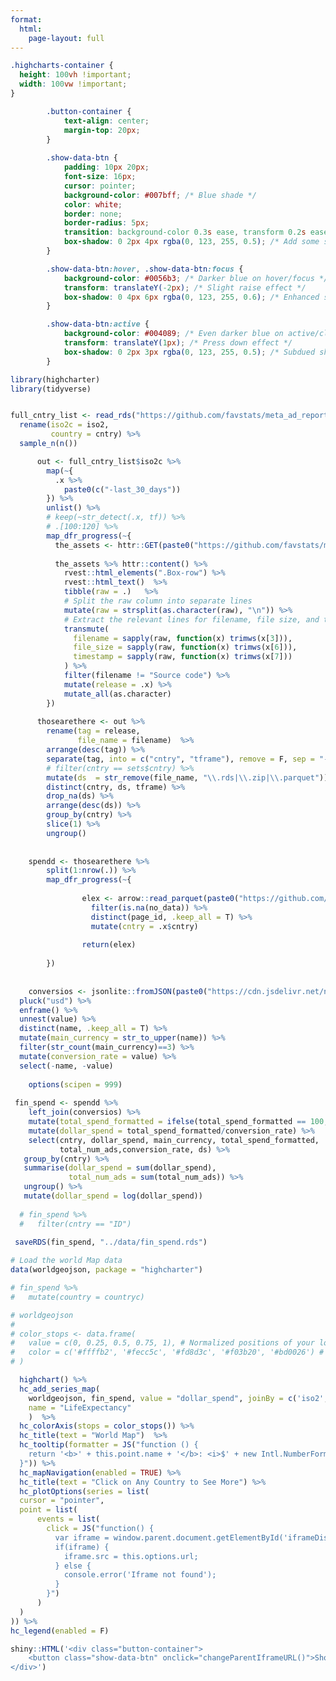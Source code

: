 ```yaml
---
format: 
  html:
    page-layout: full
---
```


```css
.highcharts-container {
  height: 100vh !important;
  width: 100vw !important;
}

        .button-container {
            text-align: center;
            margin-top: 20px;
        }
        
        .show-data-btn {
            padding: 10px 20px;
            font-size: 16px;
            cursor: pointer;
            background-color: #007bff; /* Blue shade */
            color: white;
            border: none;
            border-radius: 5px;
            transition: background-color 0.3s ease, transform 0.2s ease;
            box-shadow: 0 2px 4px rgba(0, 123, 255, 0.5); /* Add some shadow for depth */
        }

        .show-data-btn:hover, .show-data-btn:focus {
            background-color: #0056b3; /* Darker blue on hover/focus */
            transform: translateY(-2px); /* Slight raise effect */
            box-shadow: 0 4px 6px rgba(0, 123, 255, 0.6); /* Enhanced shadow on hover/focus */
        }

        .show-data-btn:active {
            background-color: #004089; /* Even darker blue on active/click */
            transform: translateY(1px); /* Press down effect */
            box-shadow: 0 2px 3px rgba(0, 123, 255, 0.5); /* Subdued shadow to simulate press */
        }
```


<script>
    function changeParentIframeURL() {
        var newURL = "https://favstats.github.io/elex/docs";
        // Check if running in an iframe and if the parent is accessible
        if (window.self !== window.top) {
            try {
                iframe = window.parent.document.getElementById('iframeDisplay');
                iframe.src = newURL; 
            } catch (e) {
                console.error("Error changing parent iframe URL: ", e);
            }
        } 
    }
</script>





```r
library(highcharter)
library(tidyverse)


full_cntry_list <- read_rds("https://github.com/favstats/meta_ad_reports/raw/main/cntry_list.rds") %>% 
  rename(iso2c = iso2,
         country = cntry) %>% 
  sample_n(n()) 

      out <- full_cntry_list$iso2c %>% 
        map(~{
          .x %>% 
            paste0(c("-last_30_days"))
        }) %>% 
        unlist() %>% 
        # keep(~str_detect(.x, tf)) %>% 
        # .[100:120] %>% 
        map_dfr_progress(~{
          the_assets <- httr::GET(paste0("https://github.com/favstats/meta_ad_targeting/releases/expanded_assets/", .x))
          
          the_assets %>% httr::content() %>% 
            rvest::html_elements(".Box-row") %>% 
            rvest::html_text()  %>%
            tibble(raw = .)   %>%
            # Split the raw column into separate lines
            mutate(raw = strsplit(as.character(raw), "\n")) %>%
            # Extract the relevant lines for filename, file size, and timestamp
            transmute(
              filename = sapply(raw, function(x) trimws(x[3])),
              file_size = sapply(raw, function(x) trimws(x[6])),
              timestamp = sapply(raw, function(x) trimws(x[7]))
            ) %>% 
            filter(filename != "Source code") %>% 
            mutate(release = .x) %>% 
            mutate_all(as.character)
        })
      
      thosearethere <- out %>% 
        rename(tag = release,
               file_name = filename)  %>% 
        arrange(desc(tag)) %>% 
        separate(tag, into = c("cntry", "tframe"), remove = F, sep = "-") %>%
        # filter(cntry == sets$cntry) %>% 
        mutate(ds  = str_remove(file_name, "\\.rds|\\.zip|\\.parquet")) %>% 
        distinct(cntry, ds, tframe) %>% 
        drop_na(ds) %>% 
        arrange(desc(ds)) %>% 
        group_by(cntry) %>% 
        slice(1) %>% 
        ungroup()
      
      
    spendd <- thosearethere %>% 
        split(1:nrow(.)) %>% 
        map_dfr_progress(~{
          
                elex <- arrow::read_parquet(paste0("https://github.com/favstats/meta_ad_targeting/releases/download/", .x$cntry, "-last_", 30,"_days/", .x$ds, ".parquet")) %>% 
                  filter(is.na(no_data)) %>% 
                  distinct(page_id, .keep_all = T) %>% 
                  mutate(cntry = .x$cntry)
                
                return(elex)
          
        })
    
    
    conversios <- jsonlite::fromJSON(paste0("https://cdn.jsdelivr.net/npm/@fawazahmed0/currency-api@",thosearethere$ds[1] ,"/v1/currencies/usd.json")) %>% 
  pluck("usd") %>% 
  enframe() %>% 
  unnest(value) %>% 
  distinct(name, .keep_all = T) %>% 
  mutate(main_currency = str_to_upper(name)) %>% 
  filter(str_count(main_currency)==3) %>% 
  mutate(conversion_rate = value) %>% 
  select(-name, -value)
    
    options(scipen = 999)
    
 fin_spend <- spendd %>% 
    left_join(conversios) %>% 
    mutate(total_spend_formatted = ifelse(total_spend_formatted == 100, 1, total_spend_formatted)) %>% 
    mutate(dollar_spend = total_spend_formatted/conversion_rate) %>% 
    select(cntry, dollar_spend, main_currency, total_spend_formatted,
           total_num_ads,conversion_rate, ds) %>% 
   group_by(cntry) %>% 
   summarise(dollar_spend = sum(dollar_spend),
             total_num_ads = sum(total_num_ads)) %>% 
   ungroup() %>% 
   mutate(dollar_spend = log(dollar_spend)) 
   
  # fin_spend %>% 
  #   filter(cntry == "ID")
 
 saveRDS(fin_spend, "../data/fin_spend.rds")
```

```r
# Load the world Map data
data(worldgeojson, package = "highcharter")

# fin_spend %>% 
#   mutate(country = countryc)

# worldgeojson
# 
# color_stops <- data.frame(
#   value = c(0, 0.25, 0.5, 0.75, 1), # Normalized positions of your log points on the color axis
#   color = c('#ffffb2', '#fecc5c', '#fd8d3c', '#f03b20', '#bd0026') # Example colors
# )

  highchart() %>%
  hc_add_series_map(
    worldgeojson, fin_spend, value = "dollar_spend", joinBy = c('iso2','cntry'),
    name = "LifeExpectancy"
    )  %>% 
  hc_colorAxis(stops = color_stops()) %>% 
  hc_title(text = "World Map")  %>%
  hc_tooltip(formatter = JS("function () {
    return '<b>' + this.point.name + '</b>: <i>$' + new Intl.NumberFormat('fr-FR').format(Math.exp(this.point.value).toFixed(0)) + '</i> total spent in last 30 days';
  }")) %>%
  hc_mapNavigation(enabled = TRUE) %>%
  hc_title(text = "Click on Any Country to See More") %>%
  hc_plotOptions(series = list(
  cursor = "pointer",
  point = list(
      events = list(
        click = JS("function() { 
          var iframe = window.parent.document.getElementById('iframeDisplay');
          if(iframe) {
            iframe.src = this.options.url; 
          } else {
            console.error('Iframe not found');
          }
        }")
      )
  )
)) %>% 
hc_legend(enabled = F)
```







```r
shiny::HTML('<div class="button-container">
    <button class="show-data-btn" onclick="changeParentIframeURL()">Show all data</button>
</div>')

```















